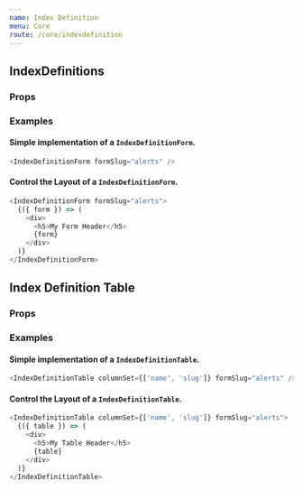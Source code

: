 ```yaml
---
name: Index Definition
menu: Core
route: /core/indexdefinition
---
```



## IndexDefinitions

### Props

<Props of={IndexDefinitionForm} />

### Examples

#### Simple implementation of a `IndexDefinitionForm`.

```javascript
<IndexDefinitionForm formSlug="alerts" />
```

#### Control the Layout of a `IndexDefinitionForm`.

```javascript
<IndexDefinitionForm formSlug="alerts">
  {({ form }) => (
    <div>
      <h5>My Form Header</h5>
      {form}
    </div>
  )}
</IndexDefinitionForm>
```

## Index Definition Table

### Props

<Props of={IndexDefinitionTable} />

### Examples

#### Simple implementation of a `IndexDefinitionTable`.

```javascript
<IndexDefinitionTable columnSet={['name', 'slug']} formSlug="alerts" />
```

#### Control the Layout of a `IndexDefinitionTable`.

```javascript
<IndexDefinitionTable columnSet={['name', 'slug']} formSlug="alerts">
  {({ table }) => (
    <div>
      <h5>My Table Header</h5>
      {table}
    </div>
  )}
</IndexDefinitionTable>
```
